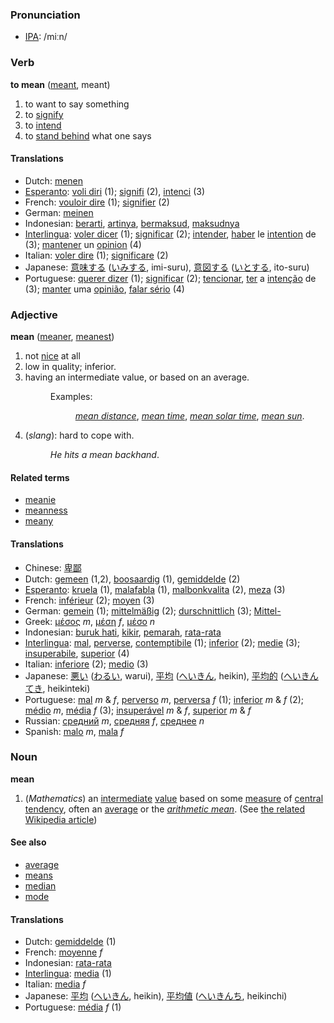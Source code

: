 === Pronunciation ===
*[[w:IPA|IPA]]: /miːn/

=== Verb ===
'''to mean''' ([[meant]], meant)

# to want to say something
# to [[signify]]
# to [[intend]]
# to [[stand behind]] what one says

==== Translations ====
*Dutch: [[menen]]
*[[Esperanto]]: [[voli diri]] (1); [[signifi]] (2), [[intenci]] (3)
*French: [[vouloir dire]] (1); [[signifier]] (2)
*German: [[meinen]]
*Indonesian: [[arti|berarti]], [[arti|artinya]], [[maksud|bermaksud]], [[maksud|maksudnya]]
*[[Interlingua]]: [[voler dicer]] (1); [[significar]] (2); [[intender]], [[haber]] le [[intention]] de (3); [[mantener]] un [[opinion]] (4)
*Italian: [[voler dire]] (1); [[significare]] (2)
*Japanese: [[意味]]する ([[いみ]]する, imi-suru), [[意図]]する ([[いと]]する, ito-suru)
*Portuguese: [[querer dizer]] (1); [[significar]] (2); [[tencionar]], [[ter]] a [[intenção]] de (3); [[manter]] uma [[opinião]], [[falar sério]] (4)

=== Adjective ===
'''mean''' ([[meaner]], [[meanest]])

# not [[nice]] at all
#low in quality; inferior.
#having an intermediate value, or based on an average.
#:Examples: 
#::''[[mean distance]]'', ''[[mean time]]'', ''[[mean solar time]]'', ''[[mean sun]]''.
#(''slang''): hard to cope with.
#:''He hits a mean backhand''.

====Related terms====
*[[meanie]]
*[[meanness]]
*[[meany]]

==== Translations ====
*Chinese: [[卑鄙]]
*Dutch: [[gemeen]] (1,2), [[boosaardig]] (1), [[gemiddelde]] (2)
*[[Esperanto]]: [[kruela]] (1), [[malafabla]] (1), [[malbonkvalita]] (2), [[meza]] (3)
*French: [[inférieur]] (2); [[moyen]] (3)
*German: [[gemein]] (1); [[mittelmäßig]] (2); [[durschnittlich]] (3); [[Mittel-]]
*Greek: [[μέσος]] ''m'', [[μέση]] ''f'', [[μέσο]] ''n''
*Indonesian: [[buruk hati]], [[kikir]], [[marah|pemarah]], [[rata-rata]]
*[[Interlingua]]: [[mal]], [[perverse]], [[contemptibile]] (1); [[inferior]] (2); [[medie]] (3); [[insuperabile]], [[superior]] (4)
*Italian: [[inferiore]] (2); [[medio]] (3)
*Japanese: [[悪い]] ([[わるい]], warui), [[平均]] ([[へいきん]], heikin), [[平均的]] ([[へいきんてき]], heikinteki)
*Portuguese: [[mal]] ''m'' & ''f'', [[perverso]] ''m'', [[perversa]] ''f'' (1); [[inferior]] ''m'' & ''f'' (2); [[médio]] ''m'', [[média]] ''f'' (3); [[insuperável]] ''m'' & ''f'', [[superior]] ''m'' & ''f''
*Russian: [[средний]] ''m'', [[средняя]] ''f'', [[среднее]] ''n''
*Spanish: [[malo]] ''m'', [[mala]] ''f''

=== Noun ===
'''mean'''

#(''Mathematics'') an [[intermediate]] [[value]] based on some [[measure]] of [[central tendency]], often an [[average]] or the ''[[arithmetic mean]]''. (See [[w:mean|the related Wikipedia article]])

====See also====
*[[average]]
*[[means]]
*[[median]]
*[[mode]]

==== Translations ====
*Dutch: [[gemiddelde]] (1)
*French: [[moyenne]] ''f''
*Indonesian: [[rata-rata]]
*[[Interlingua]]: [[media]] (1)
*Italian: [[media]] ''f''
*Japanese: [[平均]]  ([[へいきん]], heikin), [[平均値]]  ([[へいきんち]], heikinchi)
*Portuguese: [[média]] ''f'' (1)